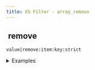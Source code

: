 ```yaml
---
title: XS Filter - array_remove
---
```


## <img src="../assets/docuBadge (11).png" alt="" data-size="line"> remove <a href="#xs-array_remove" id="xs-array_remove"></a>

`value|remove:item:key:strict`

<details>

<summary>Examples</summary>

```javascript
[1,2,3]|remove:2    // Returns [1,3]
{"a":1,"b":2}|remove:null:"b":true    // Returns {"a":1}
```

</details>
